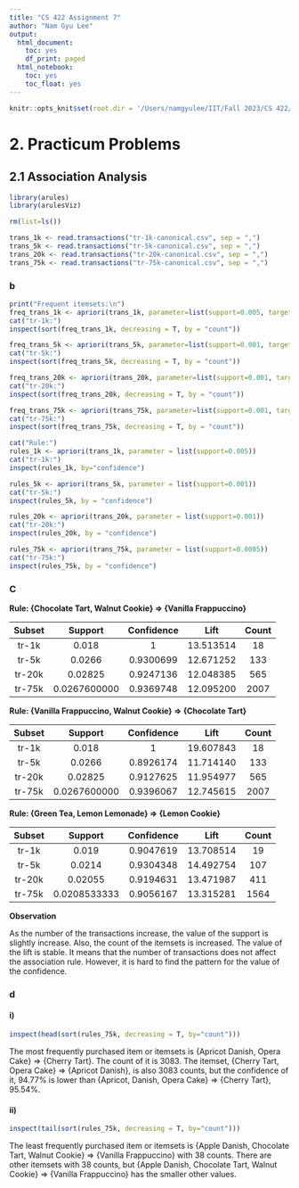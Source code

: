 ```yaml
---
title: "CS 422 Assignment 7"
author: "Nam Gyu Lee"
output:
  html_document:
    toc: yes
    df_print: paged
  html_notebook:
    toc: yes
    toc_float: yes
---
```


```r
knitr::opts_knit$set(root.dir = '/Users/namgyulee/IIT/Fall 2023/CS 422/Assignment/CS422_Assignment7_NamGyu_Lee/')
```

# 2. Practicum Problems

## 2.1 Association Analysis

```r
library(arules)
library(arulesViz)

rm(list=ls())

trans_1k <- read.transactions("tr-1k-canonical.csv", sep = ",")
trans_5k <- read.transactions("tr-5k-canonical.csv", sep = ",")
trans_20k <- read.transactions("tr-20k-canonical.csv", sep = ",")
trans_75k <- read.transactions("tr-75k-canonical.csv", sep = ",")
```

### b

```r
print("Frequent itemsets:\n")
freq_trans_1k <- apriori(trans_1k, parameter=list(support=0.005, target="frequent itemsets"))
cat("tr-1k:")
inspect(sort(freq_trans_1k, decreasing = T, by = "count"))
```
```r
freq_trans_5k <- apriori(trans_5k, parameter=list(support=0.001, target="frequent itemsets"))
cat("tr-5k:")
inspect(sort(freq_trans_5k, decreasing = T, by = "count"))
```
```r
freq_trans_20k <- apriori(trans_20k, parameter=list(support=0.001, target="frequent itemsets"))
cat("tr-20k:")
inspect(sort(freq_trans_20k, decreasing = T, by = "count"))
```
```r
freq_trans_75k <- apriori(trans_75k, parameter=list(support=0.001, target="frequent itemsets"))
cat("tr-75k:")
inspect(sort(freq_trans_75k, decreasing = T, by = "count"))
```

```r
cat("Rule:")
rules_1k <- apriori(trans_1k, parameter = list(support=0.005))
cat("tr-1k:")
inspect(rules_1k, by="confidence")
```
```r
rules_5k <- apriori(trans_5k, parameter = list(support=0.001))
cat("tr-5k:")
inspect(rules_5k, by = "confidence")
```
```r
rules_20k <- apriori(trans_20k, parameter = list(support=0.001))
cat("tr-20k:")
inspect(rules_20k, by = "confidence")
```
```r
rules_75k <- apriori(trans_75k, parameter = list(support=0.0005))
cat("tr-75k:")
inspect(rules_75k, by = "confidence")
```

### C
**Rule: {Chocolate Tart, Walnut Cookie} => {Vanilla Frappuccino}**

|Subset|Support|Confidence|Lift|Count|
|:----:|:-----:|:--------:|:--:|:---:|
|tr-1k|0.018|1|13.513514|18|
|tr-5k|0.0266|0.9300699|12.671252|133|
|tr-20k|0.02825|0.9247136|12.048385|565|
|tr-75k|0.0267600000|0.9369748|12.095200|2007|

**Rule: {Vanilla Frappuccino, Walnut Cookie} => {Chocolate Tart}**

|Subset|Support|Confidence|Lift|Count|
|:----:|:-----:|:--------:|:--:|:---:|
|tr-1k|0.018|1|19.607843|18|
|tr-5k|0.0266|0.8926174|11.714140|133|
|tr-20k|0.02825|0.9127625|11.954977|565|
|tr-75k|0.0267600000|0.9396067|12.745615|2007|

**Rule: {Green Tea, Lemon Lemonade} => {Lemon Cookie}**

|Subset|Support|Confidence|Lift|Count|
|:----:|:-----:|:--------:|:--:|:---:|
|tr-1k|0.019|0.9047619|13.708514|19|
|tr-5k|0.0214|0.9304348|14.492754|107|
|tr-20k|0.02055|0.9194631|13.471987|411|
|tr-75k|0.0208533333|0.9056167|13.315281|1564|

**Observation**

As the number of the transactions increase, the value of the support is slightly increase. Also, the count of the itemsets is increased. The value of the lift is stable. It means that the number of transactions does not affect the association rule. However, it is hard to find the pattern for the value of the confidence.

### d
#### i)
```r
inspect(head(sort(rules_75k, decreasing = T, by="count")))
```

The most frequently purchased item or itemsets is {Apricot Danish, Opera Cake} => {Cherry Tart}. The count of it is 3083. The itemset, {Cherry Tart, Opera Cake} => {Apricot Danish}, is also 3083 counts, but the confidence of it, 94.77% is lower than {Apricot, Danish, Opera Cake} => {Cherry Tart}, 95.54%.

#### ii)
```r
inspect(tail(sort(rules_75k, decreasing = T, by="count")))
```

The least frequently purchased item or itemsets is {Apple Danish, Chocolate Tart, Walnut Cookie} => {Vanilla Frappuccino} with 38 counts. There are other itemsets with 38 counts, but {Apple Danish, Chocolate Tart, Walnut Cookie} => {Vanilla Frappuccino} has the smaller other values.